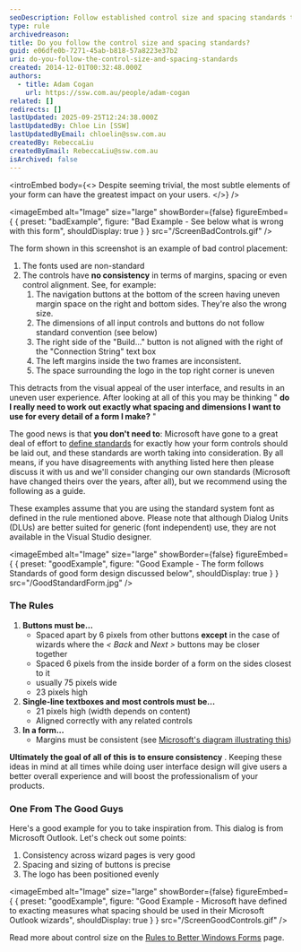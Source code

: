 ```yaml
---
seoDescription: Follow established control size and spacing standards to ensure a consistent user experience and boost product professionalism.
type: rule
archivedreason:
title: Do you follow the control size and spacing standards?
guid: e06dfe0b-7271-45ab-b818-57a8223e37b2
uri: do-you-follow-the-control-size-and-spacing-standards
created: 2014-12-01T00:32:48.000Z
authors:
  - title: Adam Cogan
    url: https://ssw.com.au/people/adam-cogan
related: []
redirects: []
lastUpdated: 2025-09-25T12:24:38.000Z
lastUpdatedBy: Chloe Lin [SSW]
lastUpdatedByEmail: chloelin@ssw.com.au
createdBy: RebeccaLiu
createdByEmail: RebeccaLiu@ssw.com.au
isArchived: false
---
```


<introEmbed
  body={<>
Despite seeming trivial, the most subtle elements of your form can have the greatest impact on your users.
  </>}
/>

<imageEmbed
  alt="Image"
  size="large"
  showBorder={false}
  figureEmbed={ {
    preset: "badExample",
    figure: "Bad Example - See below what is wrong with this form",
    shouldDisplay: true
  } }
  src="/ScreenBadControls.gif"
/>


The form shown in this screenshot is an example of bad control placement:

1. The fonts used are non-standard
2. The controls have **no consistency** in terms of margins, spacing or even control alignment. See, for example:
   1. The navigation buttons at the bottom of the screen having uneven margin space on the right and bottom sides. They're also the wrong size.
   2. The dimensions of all input controls and buttons do not follow standard convention (see below)
   3. The right side of the "Build..." button is not aligned with the right of the "Connection String" text box
   4. The left margins inside the two frames are inconsistent.
   5. The space surrounding the logo in the top right corner is uneven

This detracts from the visual appeal of the user interface, and results in an uneven user experience. After looking at all of this you may be thinking " **do I really need to work out exactly what spacing and dimensions I want to use for every detail of a form I make?** "

The good news is that **you don't need to**: Microsoft have gone to a great deal of effort to [define standards](https://docs.microsoft.com/en-us/documentation/?WT.mc_id=DOP-MVP-33518) for exactly how your form controls should be laid out, and these standards are worth taking into consideration. By all means, if you have disagreements with anything listed here then please discuss it with us and we'll consider changing our own standards (Microsoft have changed theirs over the years, after all), but we recommend using the following as a guide.

These examples assume that you are using the standard system font as defined in the rule mentioned above. Please note that although Dialog Units (DLUs) are better suited for generic (font independent) use, they are not available in the Visual Studio designer.

<imageEmbed
  alt="Image"
  size="large"
  showBorder={false}
  figureEmbed={ {
    preset: "goodExample",
    figure: "Good Example - The form follows Standards of good form design discussed below",
    shouldDisplay: true
  } }
  src="/GoodStandardForm.jpg"
/>


### The Rules

1. **Buttons must be...**
   * Spaced apart by 6 pixels from other buttons
     **except** in the case of wizards where the
     _&lt; Back_ and
     _Next &gt;_ buttons may be closer together
   * Spaced 6 pixels from the inside border of a form on the sides closest to it
   * usually 75 pixels wide
   * 23 pixels high
2. **Single-line textboxes and most controls must be...**
   * 21 pixels high (width depends on content)
   * Aligned correctly with any related controls
3. **In a form...**
   * Margins must be consistent (see
     [Microsoft's diagram illustrating this](http://www.ssw.com.au/ssw/Redirect/Microsoft/MSDNMargins.htm))

**Ultimately the goal of all of this is to ensure consistency** . Keeping these ideas in mind at all times while doing user interface design will give users a better overall experience and will boost the professionalism of your products.

### One From The Good Guys

Here's a good example for you to take inspiration from. This dialog is from Microsoft Outlook. Let's check out some points:

1. Consistency across wizard pages is very good
2. Spacing and sizing of buttons is precise
3. The logo has been positioned evenly

<imageEmbed
  alt="Image"
  size="large"
  showBorder={false}
  figureEmbed={ {
    preset: "goodExample",
    figure: "Good Example - Microsoft have defined to exacting measures what spacing should be used in their Microsoft Outlook wizards",
    shouldDisplay: true
  } }
  src="/ScreenGoodControls.gif"
/>


Read more about control size on the [Rules to Better Windows Forms](https://www.ssw.com.au/ssw/Standards/Rules/RulesToBetterWindowsForms.aspx) page.
